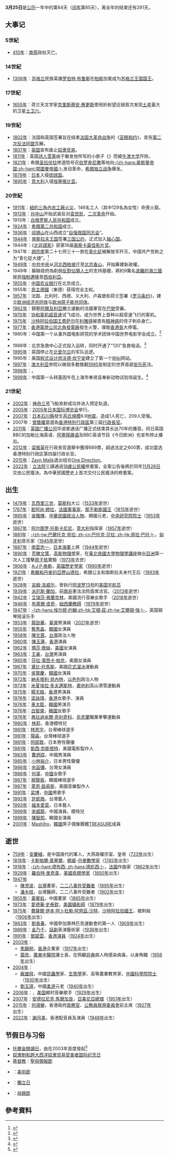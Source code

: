 {{noteTA
|G1=地名
|G2=美國總統
|G3=USState
|G4=PP
|G5=Show
|G6=Earthquake
|G7=Aero
|1=zh-hans:卡萨布兰卡; zh-tw:北非諜影;
|2=zh-hans:阿勒沙特; zh-hk:阿勒沙特; zh-tw:阿紹德;
|3=zh-hans:巴托克·贝拉;zh-tw:巴爾托克·貝拉;zh-hk:貝拉·巴托;
|4=zh-hans:吉姆;zh-tw:吉姆;zh-hk:占;
|5=zh-hans:洛弗尔;zh-tw:洛維爾;zh-hk:洛弗爾;
|6=zh-hans:阿波罗;zh-hk:太陽神;zh-tw:阿波羅;
|7=zh-hk:花式溜冰; zh-tw:花式滑冰; zh-hans:花样滑冰; 
|8=zh-hans:德彪西;zh-hk:德布西;zh-tw:德布西;
}}
{{DayInMonth|3}}
'''3月25日'''是[[公历|公历]]一年中的第84天（[[闰年|闰年]]第85天），离全年的结束还有281天。

== 大事记 ==
=== 5世紀 ===
* [[410年|410年]]：[[南燕_(十六國)|南燕]]政权灭亡。

=== 14世紀 ===
* [[1306年|1306年]]：[[苏格兰|苏格兰]]民族英雄[[罗伯特·布鲁斯|罗伯特·布鲁斯]]在[[柏斯|柏斯]]加冕成为[[苏格兰王国|苏格兰王国]][[苏格兰君主列表|国王]]。

=== 17世紀 ===
* [[1655年|1655年]]：荷兰天文学家[[克里斯蒂安·惠更斯|克里斯蒂安·惠更斯]]使用折射望远镜首次发现[[土星|土星]]最大的卫星[[土卫六|土卫六]]。

=== 19世紀 ===
* [[1802年|1802年]]：法国和英国签署旨在结束[[法国大革命战争|法国大革命战争]]的《[[亚眠和约|亚眠和约]]》，宣告[[第二次反法同盟|第二次反法同盟]]瓦解。
* [[1807年|1807年]]：[[英国|英国]]宣布废止[[奴隶贸易|奴隶贸易]]。
* [[1811年|1811年]]：英国[[诗人|诗人]][[珀希·比西·雪莱|雪莱]]由于散发他所写的小册子《{{tsl|en|The Necessity of Atheism|无神论的必然}}》而被[[牛津大学|牛津大学]]开除。
* [[1821年|1821年]]：希腊[[圣拉伏拉|圣拉伏拉]]修道院号召[[伯罗奔尼撒|伯罗奔尼撒]]等地向[[奥斯曼帝国|-{zh-hans:奥斯曼帝国;zh-hant:鄂圖曼帝國;}-]]发动革命，[[希腊独立战争|希腊独立战争]]爆发。
* [[1879年|1879年]]：[[日本|日本]]入侵[[琉球国|琉球国]]。
* [[1895年|1895年]]：[[意大利|意大利]]入侵[[埃塞俄比亚|埃塞俄比亚]]。

=== 20世紀 ===
* [[1911年|1911年]]：[[紐約|紐約]][[紐約三角內衣工廠火災|三角內衣工廠火災]]，146名工人（其中129名為女性）命喪火窟。
* [[1913年|1913年]]：[[孙中山|孙中山]]开始武装反对[[袁世凯|袁世凯]]，[[二次革命|二次革命]]开始。
* 1913年：[[白俄罗斯人民共和国|白俄罗斯人民共和国]]成立。
* [[1924年|1924年]]：[[希腊第二共和国|希腊第二共和国]]成立。
* [[1936年|1936年]]：[[阎锡山|阎锡山]]在山西成立“[[自强救国同志会|自强救国同志会]]”。
* [[1944年|1944年]]：[[南斯拉夫王国|南斯拉夫王国]]签署[[三国公约|三国公约]]，正式加入[[轴心国|轴心国]]。
* 1944年：《[[北非諜影|北非諜影]]》获第16届[[奥斯卡最佳影片奖|奥斯卡最佳影片奖]]。
* 1947年：[[胡宗南|胡宗南]]第二十七师三十一旅在[[青化砭|青化砭]]被解放军歼灭，中国共产党称之为“青化砭大捷”。<ref>{{Cite web | url=http://cpc.people.com.cn/BIG5/64162/64165/77585/78770/5463095.html |title=1947年3月25日 中共西北野戰軍青化砭大捷 |accessdate=2015年7月8日 |archive-date=2016年3月4日 |archive-url=https://web.archive.org/web/20160304063830/http://cpc.people.com.cn/BIG5/64162/64165/77585/78770/5463095.html |dead-url=no }}</ref>
* [[1949年|1949年]]：[[中国共产党中央委员会|中共中央]]从[[河北|河北]][[西柏坡|西柏坡]]迁至[[北京|北京]][[香山_(北京)|香山]]，开始筹建新政權。
* 1949年：蘇聯政府為削弱[[森林兄弟|反對佔領人士]]的支持基礎，將約9萬名[[佔領波羅的海國家|波羅的海三國]]居民[[衝浪行動|強制遷移]]至[[西伯利亞|西伯利亞]]。
* [[1955年|1955年]]：[[中国农业银行|中国农业银行]]在北京成立。
* 1955年：[[民主德國|民主德國]]（東德）获得完全主权。
* [[1957年|1957年]]：法国、比利时、西德、义大利、卢森堡和荷兰签署《[[罗马条约|罗马条约]]》，建立[[欧洲经济共同体|欧洲经济共同体]]与[[歐洲原子能共同體|欧洲原子能共同体]]。
* [[1962年|1962年]]：鎮壓[[阿爾及利亞|阿爾及利亞]]獨立運動的法國軍官在[[巴黎|巴黎]]受審。
* [[1970年|1970年]]：[[协和客机|协和客机]][[超音速|超音速]]试飞成功，成为世界上首种以超音速飞行的客机。
* [[1975年|1975年]]：[[沙特阿拉伯国王|沙特阿拉伯国王]][[费萨尔·本·阿卜杜勒-阿齐兹·阿勒沙特|费萨尔]]在[[利雅得|利雅得]]被患有[[精神病|精神病]]的侄子刺杀身亡。
* [[1977年|1977年]]：[[香港電燈公司|香港電燈公司]][[北角發電廠|北角發電廠]]發生火警，導致[[香港島|香港島]]大停電。
* 1980年：中国第一个从事外国电影研究的学术团体中国世界电影学会成立。<ref>{{Cite web|url=http://www.chinadaily.com.cn/micro-reading/2017-01/12/content_27936628.htm|title=中国世界电影学会第五次代表大会在北京召开 - 中国日报网|accessdate=2017-03-25|last=冯涛|work=www.chinadaily.com.cn|archive-url=https://web.archive.org/web/20170325112938/http://www.chinadaily.com.cn/micro-reading/2017-01/12/content_27936628.htm|archive-date=2017-03-25|dead-url=yes}}</ref>
* {{Fact|[[1985年|1985年]]：美国[[伯林顿北方铁路公司|伯林顿北方铁路公司]]试验用太空卫星系统跟踪火车。|time=2013-03-25T11:15:44+00:00}}
* 1988年：北京急救中心正式投入运转，同时开通了"120"急救电话。<ref>{{Cite web|url=http://www.beijing120.com/channel/173|title=北京急救中心|accessdate=2017-03-25|author=|date=|publisher=|archive-date=2020-10-25|archive-url=https://web.archive.org/web/20201025224838/https://www.beijing120.com/channel/173|dead-url=no}}</ref>
* [[1995年|1995年]]：英国停止在[[北爱尔兰|北爱尔兰]]的军队巡逻。
* 1995年：美国[[程式设计师|程式设计师]][[沃德·坎宁安|沃德·坎宁安]]建立了第一个[[Wiki|Wiki]]网站。
* [[1997年|1997年]]：[[澳大利亚|澳大利亚]]参院以微弱多数推翻[[1995年|1995年]]制定的世界首部[[安乐死|安乐死]]法。
* [[1998年|1998年]]：{{fact|中国政府宣布进行[[中国医疗制度改革|医疗制度改革]]|time=2014-3-25}}。
* [[1999年|1999年]]：中国第一头转基因牛在上海市奉贤县奉新动物试验场诞生。<ref>{{Cite web |url=http://www.people.com.cn/GB/historic/0325/5979.html |title=1999年3月25日 我国第一头转基因牛诞生 |accessdate=2015年7月8日 |archive-date=2016年3月4日 |archive-url=https://web.archive.org/web/20160304063958/http://www.people.com.cn/GB/historic/0325/5979.html |dead-url=no }}</ref>

=== 21世紀 ===
* [[2002年|2002年]]：[[神舟三号|神舟三号]]飞船发射成功并进入预定轨道。
* [[2005年|2005年]]：[[2005年日本国际博览会|2005年日本国际博览会]]举行。
* [[2007年|2007年]]：[[日本|日本]][[石川縣|石川縣]]發生[[芮氏規模|芮氏規模]]6.9[[能登半島地震|地震]]，造成1人死亡，209人受傷。
* 2007年：[[曾蔭權|曾蔭權]]當選為[[香港特別行政區|香港特別行政區]]第三屆[[香港特別行政區行政長官|行政長官]]。
* [[2011年|2011年]]：[[英国广播公司|英国广播公司]]华语普通话广播正式结束其长达70年的播音。同日英国BBC的加勒比海英语、[[阿塞拜疆语|阿塞拜疆语]]及BBC英语节目《今日欧洲》也宣布停止播出。
* [[2012年|2012年]]：[[梁振英|梁振英]]在行政長官選舉中獲得689票，超過法定之600票，成功當选香港特别行政区第四届行政长官。
* [[2015年|2015年]]：[[Zayn_Malik|Zayn Malik]]退出组合[[One_Direction|One Direction]]。
*[[2022年|2022年]]：[[立法院|立法院]]三讀通過[[降低投票年齡運動|18歲公民權]]修憲案，全案公告後將於同年[[11月26日|11月26日]]交由公民複決。為中華民國歷史上首次交付公民複決的修憲案。

== 出生 ==			
* [[1479年|1479年]]：[[瓦西里三世|瓦西里三世]]，[[莫斯科|莫斯科]]大公（[[1533年|1533年]]逝世）	
* [[1767年|1767年]]：[[若阿尚·繆拉|若阿尚·繆拉]]，[[法國|法國]][[軍事家|軍事家]]，[[那不勒斯國王|那不勒斯國王]]（[[1815年|1815年]]逝世）	
* [[1865年|1865年]]：[[吳稚暉|吳稚暉]]，[[中華民國|中華民國]][[政治人物|政治人物]]、開國元老，[[中央研究院院士|中央研究院院士]]（[[1953年|1953年]]逝世）
* [[1867年|1867年]]：[[阿尔图罗·托斯卡尼尼|阿尔图罗·托斯卡尼尼]]，[[意大利|意大利]]指挥家（[[1957年|1957年]]逝世）			
* [[1881年|1881年]]：[[巴爾托克·貝拉|-{zh-tw:巴爾托克·貝拉; zh-cn:巴托克·贝拉; zh-hk:貝拉·巴托;}-]]，[[匈牙利|匈牙利]]音乐家（[[1945年|1945年]]逝世）
* [[1887年|1887年]]：[[南雲忠一|南雲忠一]]，[[日本海軍|日本海軍]]上將（[[1944年|1944年]]逝世）
* [[1890年|1890年]]：[[荒勝文策|荒勝文策]]，[[高能物理學|高能物理學]]家，在[[臺北帝國大學|臺北帝國大學]][[國立臺灣大學物理學系|物理學講座]]做出[[亞洲|亞洲]]第一次人工撞擊[[原子核|原子核]]實驗（[[1973年|1973年]]去世）
* [[1906年|1906年]]：[[A·J·P·泰勒|A·J·P·泰勒]]，[[英國|英國]][[歷史學家|歷史學家]]（[[1990年|1990年]]逝世）
* [[1921年|1921年]]：[[希腊和丹麦的亚历山德拉_(1921年－1993年)|希臘和丹麥的亞歷山德拉]]，希腊公主和南斯拉夫末代王后（[[1993年|1993年]]逝世）
* [[1928年|1928年]]：[[吉姆·洛威尔|吉姆·洛威尔]]，曾执行[[阿波罗13号|阿波罗13号]]的[[美国|美国]][[宇航员|宇航员]]
* [[1939年|1939年]]：[[派厄斯·蘭加|派厄斯·蘭加]]，前[[南非|南非]]憲法法院首席法官。（[[2013年|2013年]]逝世）
* [[1942年|1942年]]：[[艾瑞莎·弗蘭克林|艾瑞莎·弗蘭克林]]，美國流行音樂女歌手 （[[2018年|2018年]]逝世）
* [[1946年|1946年]]：[[布萊爾·皮奇之死|布萊爾·皮奇]]，[[紐西蘭|紐西蘭]][[教師|教師]]（[[1979年|1979年]]逝世）
* [[1947年|1947年]]：[[埃尔顿·约翰|-{zh-hans:埃尔顿·约翰;zh-hk:艾頓·莊;zh-tw:艾爾頓·強;}-]]，英国钢琴摇滚乐手
* [[1953年|1953年]]：[[龍劭華|龍劭華]]，[[臺灣|臺灣]]男演員（[[2021年|2021年]]逝世）
* [[1955年|1955年]]：[[藝秀晶|藝秀晶]]，[[韓國|韓國]]女演員
* [[1958年|1958年]]：[[陳文茜|陳文茜]]，[[台灣|台灣]]政治人物
* [[1960年|1960年]]：[[陳玉蓮|陳玉蓮]]，[[香港|香港]]演員
* [[1962年|1962年]]：[[瑪莎·歌絲|瑪莎·歌絲]]，[[美國|美國]]女演員
* [[1963年|1963年]]：[[王豪|王豪]]，[[台灣|台灣]]男演員
* [[1965年|1965年]]：[[莎拉·潔西卡·帕克|莎拉·潔西卡·帕克]]，美國女演員
* [[1967年|1967年]]：[[黛比·托馬斯|黛比·托馬斯]]，美國[[花式溜冰|花式溜冰]]運動員
* [[1970年|1970年]]：[[吳賢慶|吳賢慶]]，[[韓國|韓國]]女演員
* [[1972年|1972年]]：[[納夫塔利·貝內特|納夫塔利·貝內特]]，[[以色列|以色列]]政治人物
* [[1973年|1973年]]：[[米夏埃拉·多夫邁斯特|米夏埃拉·多夫邁斯特]]，[[奧地利|奧地利]]高山滑雪運動員
* [[1975年|1975年]]：[[楊天經|楊天經]]，[[香港|香港]]男演員
* [[1976年|1976年]]：[[梁詠琪|梁詠琪]]，[[香港|香港]]女歌手、演員
* [[1976年|1976年]]：[[車太鉉|車太鉉]]，[[韓國|韓國]]男演员
* [[1976年|1976年]]：[[白智榮|白智榮]]，[[韓國|韓國]]女歌手
* [[1976年|1976年]]：[[弗拉迪米爾·克利奇科|弗拉迪米爾·克利奇科]]，[[烏克蘭|烏克蘭]]職業拳擊運動員
* [[1980年|1980年]]：[[林莉_(藝人)|林莉]]，香港模特兒
* [[1981年|1981年]]：[[林恩宇|林恩宇]]，台灣棒球選手
* [[1981年|1981年]]：[[陽森|陽森]]，台灣棒球選手
* [[1981年|1981年]]：[[阿部敦|阿部敦]]，日本男性聲優
* [[1981年|1981年]]：[[凱西·奈斯塔特|凱西·奈斯塔特]]，美國電影製作人
* [[1983年|1983年]]：[[曹炳琨|曹炳琨]]，中國男演員
* [[1985年|1985年]]：[[小林裕介|小林裕介]]，日本男性聲優
* [[1986年|1986年]]：[[余函彌|余函彌]]，台灣女演員
* [[1986年|1986年]]：[[何潔|何潔]]，[[中國|中國]]女歌手
* [[1987年|1987年]]：[[柳賢振|柳賢振]]，韓國棒球選手
* [[1987年|1987年]]：[[萊恩·路易斯|萊恩·路易斯]]，美國音樂製作人
* [[1991年|1991年]]：[[梁博|梁博]]，[[中國|中國]]男歌手
* [[1992年|1992年]]：[[許凱皓|許凱皓]]，台灣藝人
* [[1993年|1993年]]：[[福本愛菜|福本愛菜]]，日本藝人
* [[1999年|1999年]]：[[宋威龍|宋威龍]]，中國演員、模特兒
* [[1999年|1999年]]：[[陳智熙|陳智熙]]，韓國女演員
* [[2001年|2001年]]：[[高田真史帆|Mashiho]]，[[韓國|韓國]]男子偶像團體[[Treasure_(组合)|TREASURE]]成員

== 逝世 ==
* [[759年|759年]]：[[安慶緒|安慶緒]]，是中国唐代的軍人，大燕政權宗室、皇帝（[[723年|723年]]出生）
* [[1818年|1818年]]：[[卡斯帕爾·韋塞爾|卡斯帕爾·韋塞爾]]，[[挪威|挪威]]-[[丹麥|丹麥]][[數學家|數學家]]（[[1745年|1745年]]出生）
* [[1918年|1918年]]：[[德布西|-{zh-hant:德布西; zh-hans:德彪西;}-]]，[[法國|法國]]作曲家（[[1862年|1862年]]出生）
* [[1929年|1929年]]：[[羅伯特·里奇韋|羅伯特·里奇韋]]，[[美國|美國]][[鳥類學家|鳥類學家]]（[[1850年|1850年]]出生）
* [[1947年|1947年]]
**[[陳澄波|陳澄波]]，[[台灣|台灣]]畫家，[[二二八事件受難者列表|二二八事件受難者]]（[[1895年|1895年]]出生）
**[[潘木枝|潘木枝]]，台灣醫師，二二八事件受難者（[[1902年|1902年]]出生）
* [[1955年|1955年]]：[[黃賓虹|黃賓虹]]，中國畫家（[[1865年|1865年]]出生）
* [[1973年|1973年]]：[[愛德華·史泰欽|愛德華·史泰欽]]，[[美國|美國]][[攝影師|攝影師]]（[[1879年|1879年]]出生）
* [[1975年|1975年]]：[[費薩爾·伊本·阿卜杜勒·阿齊茲·沙特|費薩爾·伊本·阿卜杜勒·阿齊茲·沙特]]，[[沙特阿拉伯國王|沙特阿拉伯國王]]，被刺殺（[[1906年|1906年]]出生）
* [[1983年|1983年]]：[[劉長春|劉長春]]，中國參加奧林匹克運動會的第一人（[[1909年|1909年]]出生）
* [[1989年|1989年]]：[[金乃千|金乃千]]，[[話劇|話劇]]表演藝術家（[[1936年|1936年]]出生）
* [[1991年|1991年]]：[[鄧碧雲|鄧碧雲]]，[[香港演員|香港演員]]（[[1924年|1924年]]出生）
* [[2003年|2003年]]：
**[[馬錦明|馬錦明]]，[[香港|香港]]企業家（[[1917年|1917年]]出生）
**[[葉欣|葉欣]]，[[廣東中醫院|廣東中醫院]]護士長，在照顧[[非典|非典]]病人時感染病毒，以身殉職（[[1956年|1956年]]出生）
* [[2004年|2004年]]：
**[[龐雄飛|龐雄飛]]，中國[[昆蟲學|昆蟲學]]家、[[生態學|生態學]]家、高等農業教育家，[[中國科學院院士|中國科學院院士]]（[[1930年|1930年]]出生）
**[[劉玉琪|劉玉琪]]，中國[[柔道|柔道]]元老（[[1940年|1940年]]出生）
* [[2006年|2006年]]：{{link-en|巴克·歐文斯|Buck Owens}}，[[美国|美国]]鄉村音樂歌手（[[1929年|1929年]]出生）
* [[2007年|2007年]]：[[安德拉尼克·馬爾加良|安德拉尼克·馬爾加良]]，[[亞美尼亞總理|亞美尼亞總理]]（[[1951年|1951年]]出生）
* [[2015年|2015年]]：[[何鴻鑾|何鴻鑾]]，香港政府[[政務官|政務官]]、[[香港公務員敘用委員會|公務員敘用委員會]]前主席（[[1927年|1927年]]出生）
* [[2022年|2022年]]：[[謝月美|謝月美]]，香港配音員及演員（[[1948年|1948年]]出生）

== 节假日与习俗 ==
* [[托爾金閱讀日|托爾金閱讀日]]，由{{link-en|托爾金協會|The Tolkien Society}}在2003年首度發起<ref>{{Cite news|url=http://hk.on.cc/hk/bkn/cnt/lifestyle/20180325/bkn-20180325080037345-0325_00982_001.html|title=今日係……托爾金閱讀日|date=2018-03-25|newspaper=on.cc東網|accessdate=2018-07-26|language=zh-hk|archive-date=2020-05-24|archive-url=https://web.archive.org/web/20200524084130/https://hk.on.cc/hk/bkn/cnt/lifestyle/20180325/bkn-20180325080037345-0325_00982_001.html|dead-url=no}}</ref>
* [[奴隶制和跨大西洋奴隶贸易受害者国际纪念日|奴隶制和跨大西洋奴隶贸易受害者国际纪念日]]
* [[基督教|基督教]]：[[聖母領報|聖母領報節]]
* {{ROC}}：[[美術節|美術節]]
* {{GRC}}：[[獨立日|獨立日]]
* {{SLO}}：[[母親節|母親節]]

== 參考資料 ==
{{commons|Category:25 March}}
{{reflist}}
{{月份}}
